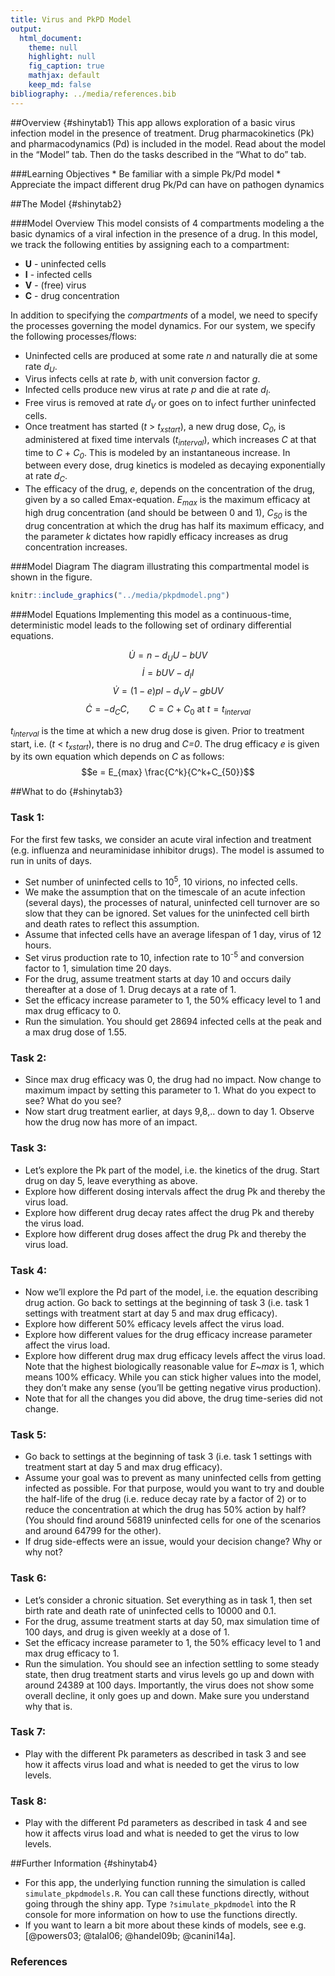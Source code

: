 ```yaml
---
title: Virus and PkPD Model
output:
  html_document:
    theme: null
    highlight: null
    fig_caption: true
    mathjax: default 
    keep_md: false
bibliography: ../media/references.bib
---
```


##Overview {#shinytab1}
This app allows exploration of a basic virus infection model in the presence of treatment. Drug pharmacokinetics (Pk) and pharmacodynamics (Pd) is included in the model. Read about the model in the "Model" tab. Then do the tasks described in the "What to do" tab.

###Learning Objectives
* Be familiar with a simple Pk/Pd model
* Appreciate the impact different drug Pk/Pd can have on pathogen dynamics

##The Model {#shinytab2}

###Model Overview
This model consists of 4 compartments modeling a the basic dynamics of a viral infection in the presence of a drug. In this model, we track the following entities by assigning each to a compartment:

* **U** - uninfected cells 
* **I** - infected cells
* **V** - (free) virus
* **C** - drug concentration

In addition to specifying the *compartments* of a model, we need to specify the processes governing the model dynamics. For our system, we specify the following processes/flows: 

* Uninfected cells are produced at some rate _n_ and naturally die at some rate _d~U~_.
* Virus infects cells at rate _b_, with unit conversion factor _g_.
* Infected cells produce new virus at rate _p_ and die at rate _d~I~_.
* Free virus is removed at rate _d~V~_ or goes on to infect further uninfected cells. 
* Once treatment has started (_t_ > _t~xstart~_),  a new drug dose, _C~0~_, is administered at fixed time intervals (_t~interval~_), which increases _C_ at that time to _C_ + _C~0~_. This is modeled by an instantaneous increase. In between every dose, drug kinetics is modeled as decaying exponentially at rate *d~C~*. 
* The efficacy of the drug, *e*, depends on the concentration of the drug, given by a so called Emax-equation. *E~max~* is the maximum efficacy at high drug concentration (and should be between 0 and 1), *C~50~* is the drug concentration at which the drug has half its maximum efficacy, and the parameter *k* dictates how rapidly efficacy increases as drug concentration increases.

###Model Diagram
The diagram illustrating this compartmental model is shown in the figure.

```r
knitr::include_graphics("../media/pkpdmodel.png")
```


###Model Equations
Implementing this model as a continuous-time, deterministic model leads to the following set of ordinary differential equations. 

$$\dot U = n - d_U U - bUV$$ 
$$\dot I = bUV - d_I I$$
$$\dot V = (1-e)pI - d_V V - gb UV$$
$$\dot C =  - d_C C, \qquad C=C+C_0 \textrm{ at } t = t_{interval} $$ 

*t~interval~* is the time at which a new drug dose is given. Prior to treatment start, i.e. (_t_ < _t~xstart~_), there is no drug and *C=0*. The drug efficacy _e_ is given by its own equation which depends on _C_ as follows:
$$e = E_{max} \frac{C^k}{C^k+C_{50}}$$



##What to do {#shinytab3}

### Task 1: 
For the first few tasks, we consider an acute viral infection and treatment (e.g. influenza and neuraminidase inhibitor drugs). The model is assumed to run in units of days.

* Set number of uninfected cells to 10^5^, 10 virions, no infected cells.
* We make the assumption that on the timescale of an acute infection (several days), the processes of natural, uninfected cell turnover are so slow that they can be ignored. Set values for the uninfected cell birth and death rates to reflect this assumption. 
* Assume that infected cells have an average lifespan of 1 day, virus of 12 hours.
* Set virus production rate to 10, infection rate to 10^-5^ and conversion factor to 1, simulation time 20 days.  
* For the drug, assume treatment starts at day 10 and occurs daily thereafter at a dose of 1. Drug decays at a rate of 1.
* Set the efficacy increase parameter to 1, the 50% efficacy level to 1 and max drug efficacy to 0.
* Run the simulation. You should get 28694 infected cells at the peak and a max drug dose of 1.55.


### Task 2: 
* Since max drug efficacy was 0, the drug had no impact. Now change to maximum impact by setting this parameter to 1. What do you expect to see? What do you see?
* Now start drug treatment earlier, at days 9,8,.. down to day 1. Observe how the drug now has more of an impact.

### Task 3: 
* Let's explore the Pk part of the model, i.e. the kinetics of the drug. Start drug on day 5, leave everything as above.
* Explore how different dosing intervals affect the drug Pk and thereby the virus load.
* Explore how different drug decay rates affect the drug Pk and thereby the virus load.
* Explore how different drug doses affect the drug Pk and thereby the virus load.

### Task 4: 
* Now we'll explore the Pd part of the model, i.e. the equation describing drug action. Go back to settings at the beginning of task 3 (i.e. task 1 settings with treatment start at day 5 and max drug efficacy).
* Explore how different 50% efficacy levels affect the virus load.
* Explore how different values for the drug efficacy increase parameter affect the virus load.
* Explore how different drug max drug efficacy levels affect the virus load. Note that the highest biologically reasonable value for _E~max_ is 1, which means 100% efficacy. While you can stick higher values into the model, they don't make any sense (you'll be getting negative virus production). 
* Note that for all the changes you did above, the drug time-series did not change.

### Task 5: 
* Go back to settings at the beginning of task 3 (i.e. task 1 settings with treatment start at day 5 and max drug efficacy).
* Assume your goal was to prevent as many uninfected cells from getting infected as possible. For that purpose, would you want to try and double the half-life of the drug (i.e. reduce decay rate by a factor of 2) or to reduce the concentration at which the drug has 50% action by half? (You should find around 56819 uninfected cells for one of the scenarios and around 64799 for the other).
* If drug side-effects were an issue, would your decision change? Why or why not?

### Task 6: 
* Let's consider a chronic situation. Set everything as in task 1, then set birth rate and death rate of uninfected cells to 10000 and 0.1.  
* For the drug, assume treatment starts at day 50, max simulation time of 100 days, and drug is given weekly at a dose of 1.
* Set the efficacy increase parameter to 1, the 50% efficacy level to 1 and max drug efficacy to 1.
* Run the simulation. You should see an infection settling to some steady state, then drug treatment starts and virus levels go up and down with around 24389 at 100 days. Importantly, the virus does not show some overall decline, it only goes up and down. Make sure you understand why that is.

### Task 7: 
* Play with the different Pk parameters as described in task 3 and see how it affects virus load and what is needed to get the virus to low levels.

### Task 8: 
* Play with the different Pd parameters as described in task 4 and see how it affects virus load and what is needed to get the virus to low levels.


##Further Information {#shinytab4}

* For this app, the underlying function running the simulation is called `simulate_pkpdmodels.R`. You can call these functions directly, without going through the shiny app. Type `?simulate_pkpdmodel` into the R console for more information on how to use the functions directly.  
* If you want to learn a bit more about these kinds of models, see e.g. [@powers03; @talal06; @handel09b; @canini14a]. 


### References


